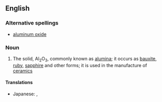 ==English==

===Alternative spellings===
* [[aluminum oxide]]

===Noun===
{{wikipedia}}
{{en-noun|sg=[[aluminium]] [[oxide]]|-}}

# {{inorganic compound}} The solid, Al<sub>2</sub>O<sub>3</sub>, commonly known as [[alumina]]; it occurs as [[bauxite]], [[ruby]], [[sapphire]] and other forms; it is used in the manufacture of [[ceramic]]s

====Translations====
{{trans-top|alumina, Al<sub>2</sub>O<sub>3</sub>}}
{{trans-mid}}
* Japanese: {{t-|ja|酸化アルミニウム|tr=sankaaruminiumu|sc=Jpan}}, {{t+|ja|アルミナ|tr=arumina|sc=Jpan}}
{{trans-bottom}}